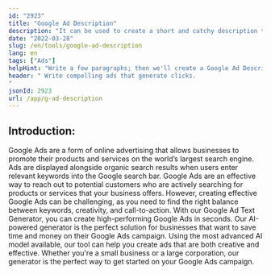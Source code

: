 ```yaml
---
id: "2923"
title: "Google Ad Description"
description: "It can be used to create a short and catchy description that invites users to learn more about the product or service."
date: "2022-03-28"
slug: /en/tools/google-ad-description
lang: en
tags: ["Ads"]
helpHint: "Write a few paragraphs; then we'll create a Google Ad Description for the given text."
header: " Write compelling ads that generate clicks.
"
jsonId: 2923
url: /app/g-ad-description
---
```


## Introduction:

Google Ads are a form of online advertising that allows businesses to promote their products and services on the world’s largest search engine. Ads are displayed alongside organic search results when users enter relevant keywords into the Google search bar. Google Ads are an effective way to reach out to potential customers who are actively searching for products or services that your business offers. However, creating effective Google Ads can be challenging, as you need to find the right balance between keywords, creativity, and call-to-action. With our Google Ad Text Generator, you can create high-performing Google Ads in seconds. Our AI-powered generator is the perfect solution for businesses that want to save time and money on their Google Ads campaign. Using the most advanced AI model available, our tool can help you create ads that are both creative and effective. Whether you're a small business or a large corporation, our generator is the perfect way to get started on your Google Ads campaign.
